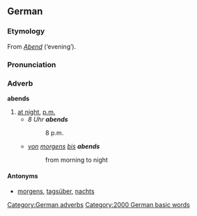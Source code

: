==German==

===Etymology===
From ''[[Abend]]'' (‘evening’).

===Pronunciation===
{{IPA|[ˈaːbnts]}}

===Adverb===
'''abends'''

# [[at night]], [[p.m.]]
#* ''8 Uhr '''abends'''''
#*: 8 p.m.
#* ''[[von]] [[morgens]] [[bis]] '''abends'''''
#*: from morning to night

====Antonyms====
*[[morgens]], [[tagsüber]], [[nachts]]

[[Category:German adverbs]]
[[Category:2000 German basic words]]